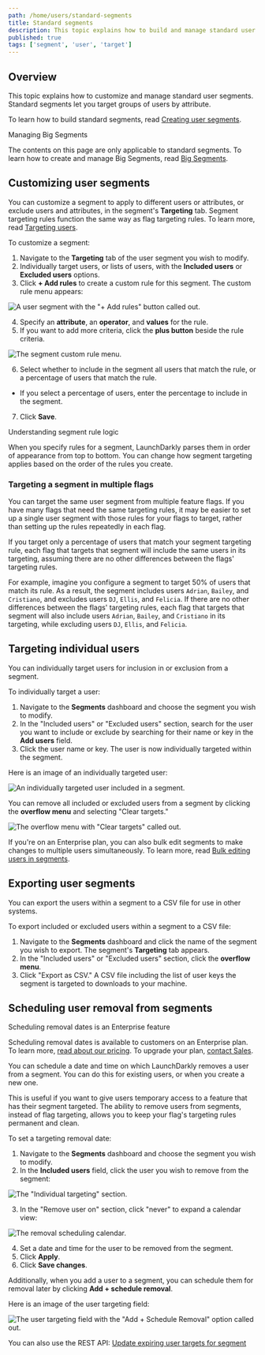 ```yaml
---
path: /home/users/standard-segments
title: Standard segments
description: This topic explains how to build and manage standard user segments. Standard segments let you target groups of users by attribute.
published: true
tags: ['segment', 'user', 'target']
---
```


## Overview

This topic explains how to customize and manage standard user segments. Standard segments let you target groups of users by attribute. 

To learn how to build standard segments, read [Creating user segments](/home/users/segments#creating-user-segments).

<Callout intent="info">
<CalloutTitle>Managing Big Segments</CalloutTitle>
<CalloutDescription>

The contents on this page are only applicable to standard segments. To learn how to create and manage Big Segments, read [Big Segments](/home/users/big-segments).

</CalloutDescription>
</Callout>

## Customizing user segments

You can customize a segment to apply to different users or attributes, or exclude users and attributes, in the segment's **Targeting** tab. Segment targeting rules function the same way as flag targeting rules. To learn more, read [Targeting users](/home/flags/targeting-users).

To customize a segment:

1. Navigate to the **Targeting** tab of the user segment you wish to modify.
2. Individually target users, or lists of users, with the **Included users** or **Excluded users** options.
3. Click **+ Add rules** to create a custom rule for this segment. The custom rule menu appears:

![A user segment with the "+ Add rules" button called out.](segments-add-rules-callout.png)

4. Specify an **attribute**, an **operator**, and **values** for the rule.
5. If you want to add more criteria, click the **plus button** beside the rule criteria.

![The segment custom rule menu.](segments-user-include-menu.png)

6. Select whether to include in the segment all users that match the rule, or a percentage of users that match the rule.
  - If you select a percentage of users, enter the percentage to include in the segment.
7. Click **Save**.

<Callout intent="info">
<CalloutTitle>Understanding segment rule logic</CalloutTitle>
<CalloutDescription>

When you specify rules for a segment, LaunchDarkly parses them in order of appearance from top to bottom. You can change how segment targeting applies based on the order of the rules you create.

</CalloutDescription>
</Callout>

### Targeting a segment in multiple flags

You can target the same user segment from multiple feature flags. If you have many flags that need the same targeting rules, it may be easier to set up a single user segment with those rules for your flags to target, rather than setting up the rules repeatedly in each flag.

If you target only a percentage of users that match your segment targeting rule, each flag that targets that segment will include the same users in its targeting, assuming there are no other differences between the flags' targeting rules.

For example, imagine you configure a segment to target 50% of users that match its rule. As a result, the segment includes users `Adrian`, `Bailey`, and `Cristiano`, and excludes users `DJ`, `Ellis`, and `Felicia`. If there are no other differences between the flags' targeting rules, each flag that targets that segment will also include users `Adrian`, `Bailey`, and `Cristiano` in its targeting, while excluding users `DJ`, `Ellis`, and `Felicia`.

## Targeting individual users

You can individually target users for inclusion in or exclusion from a segment.

To individually target a user:

1. Navigate to the **Segments** dashboard and choose the segment you wish to modify.
2. In the "Included users" or "Excluded users" section, search for the user you want to include or exclude by searching for their name or key in the **Add users** field.
3. Click the user name or key. The user is now individually targeted within the segment.

Here is an image of an individually targeted user:

![An individually targeted user included in a segment.](segments-targeted-user.png)

You can remove all included or excluded users from a segment by clicking the **overflow menu** and selecting "Clear targets."

![The overflow menu with "Clear targets" called out.](segments-clear-targets-callout.png)

If you're on an Enterprise plan, you can also bulk edit segments to make changes to multiple users simultaneously. To learn more, read [Bulk editing users in segments](/home/users/bulk-edit-segments).

## Exporting user segments

You can export the users within a segment to a CSV file for use in other systems.

To export included or excluded users within a segment to a CSV file:

1. Navigate to the **Segments** dashboard and click the name of the segment you wish to export. The segment's **Targeting** tab appears.
2. In the "Included users" or "Excluded users" section, click the **overflow menu**.
3. Click "Export as CSV." A CSV file including the list of user keys the segment is targeted to downloads to your machine.


## Scheduling user removal from segments

<Callout intent="primary">
<CalloutTitle>Scheduling removal dates is an Enterprise feature</CalloutTitle>
<CalloutDescription>

Scheduling removal dates is available to customers on an Enterprise plan. To learn more, [read about our pricing](https://launchdarkly.com/pricing/). To upgrade your plan, [contact Sales](https://launchdarkly.com/contact-sales/).

</CalloutDescription>
</Callout>

You can schedule a date and time on which LaunchDarkly removes a user from a segment. You can do this for existing users, or when you create a new one.

This is useful if you want to give users temporary access to a feature that has their segment targeted. The ability to remove users from segments, instead of flag targeting, allows you to keep your flag's targeting rules permanent and clean.

To set a targeting removal date:

1. Navigate to the **Segments** dashboard and choose the segment you wish to modify.
2. In the **Included users** field, click the user you wish to remove from the segment:

![The "Individual targeting" section.](segments-remove-user-on.png)

3. In the "Remove user on" section, click "never" to expand a calendar view:

![The removal scheduling calendar.](segments-schedule-calendar.png)

4. Set a date and time for the user to be removed from the segment.
5. Click **Apply**.
6. Click **Save changes**.

Additionally, when you add a user to a segment, you can schedule them for removal later by clicking **Add + schedule removal**.

Here is an image of the user targeting field:

![The user targeting field with the "Add + Schedule Removal" option called out.](flag-targeting-user-add-schedule-callout.png)

<LearnMore>

You can also use the REST API: [Update expiring user targets for segment](https://apidocs.launchdarkly.com/tag/Segments#operation/patchExpiringUserTargetsForSegment)

</LearnMore>
